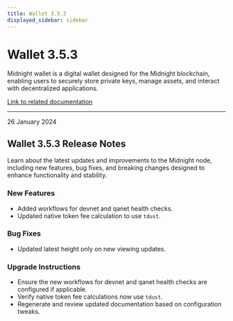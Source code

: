```yaml
---
title: Wallet 3.5.3
displayed_sidebar: sidebar
---
```


# Wallet 3.5.3

Midnight wallet is a digital wallet designed for the Midnight blockchain, enabling users to securely store private keys, manage assets, and interact with decentralized applications.

[Link to related documentation](../../learn/introduction/wallets)

---

<div 
  style={{
    marginTop: '0',
    fontSize: '1rem',
    fontWeight: 'normal',
    marginBottom: '0.5rem'
  }}
>
  26 January 2024
</div>

## Wallet 3.5.3 Release Notes

Learn about the latest updates and improvements to the Midnight node, including new features, bug fixes, and breaking changes designed to enhance functionality and stability.

### New Features

- Added workflows for devnet and qanet health checks.  
- Updated native token fee calculation to use `tdust`.  

### Bug Fixes

- Updated latest height only on new viewing updates.  

### Upgrade Instructions

- Ensure the new workflows for devnet and qanet health checks are configured if applicable.  
- Verify native token fee calculations now use `tdust`.  
- Regenerate and review updated documentation based on configuration tweaks.  
